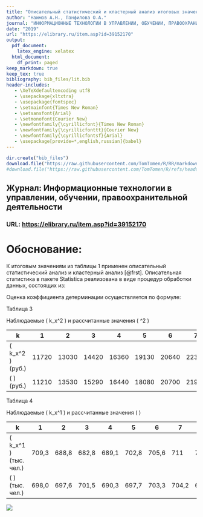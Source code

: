 ```yaml
---
title: "Описательный статистический и кластерный анализ итоговых значений тестирования мотивации с применением пакета Statistica"
author: "Наимов А.Н., Панфилова О.А."
journal: "ИНФОРМАЦИОННЫЕ ТЕХНОЛОГИИ В УПРАВЛЕНИИ, ОБУЧЕНИИ, ПРАВООХРАНИТЕЛЬНОЙ ДЕЯТЕЛЬНОСТИ"
date: "2019"
url: "https://elibrary.ru/item.asp?id=39152170"
output:
  pdf_document:
    latex_engine: xelatex
  html_document:
    df_print: paged
keep_markdown: true        
keep_tex: true
bibliography: bib_files/lit.bib
header-includes:
   - \XeTeXdefaultencoding utf8
   - \usepackage{xltxtra}
   - \usepackage{fontspec}
   - \setmainfont{Times New Roman}
   - \setsansfont{Arial}
   - \setmonofont{Courier New}
   - \newfontfamily{\cyrillicfont}{Times New Roman}
   - \newfontfamily{\cyrillicfonttt}{Courier New} 
   - \newfontfamily{\cyrillicfontsf}{Arial} 
   - \usepackage[provide=*,english,russian]{babel}
---
```

```r
dir.create("bib_files")
download.file("https://raw.githubusercontent.com/TomTomen/R/RR/markdown/lit.bib", "bib_files/lit.bib")
#download.file("https://raw.githubusercontent.com/TomTomen/R/refs/heads/RR/markdown/%D0%A1%D0%BD%D0%B8%D0%BC%D0%BE%D0%BA.jpg", "bib_files/Снимок.jpg")
```
## **Журнал**: Информационные технологии в управлении, обучении, правоохранительной деятельности  
### **URL**: [https://elibrary.ru/item.asp?id=39152170](https://elibrary.ru/item.asp?id=39152170)

# Обоснование:
К итоговым значениям из таблицы 1 применен описательный статистический анализ и кластерный анализ [@frst]. Описательная статистика в пакете Statistica реализована в виде процедур обработки данных, состоящих из:
\begin{itemize}
  \item группировки данных по их значениям,
  \item построения распределения частот данных и гистограмм,
  \item выявления центральных тенденций распределения данных (например, среднего арифметического значения),
оценки разброса данных по отношению к центральным тенденциям (стандартное отклонение, дисперсия, коэффициент вариации).
\end{itemize}
Оценка коэффициента детерминации осуществляется по формуле:
\begin{equation}
R^2 = 1 - \frac{\sum_{i=1}^{m} (y_i - \hat{y}_i)^2}{\sum_{i=1}^{m} (y_i - \bar{y})^2}
\end{equation}


 \hfill Таблица 3
 
\center Наблюдаемые \( k_x^2 \) и рассчитанные значения \( \tilde{k_x}^2 \) \center

| k | 1     | 2     | 3     | 4     | 5     | 6     | 7     | 8     | 9     |
|---|-------|-------|-------|-------|-------|-------|-------|-------|-------|
| \( k_x^2 \) (руб.) | 11720 | 13030 | 14420 | 16360 | 19130 | 20640 | 22390 | 23190 | 25570 |
| \( \tilde{k_x^2} \) (руб.) | 11210 | 13530 | 15290 | 16440 | 18080 | 20700 | 21970 | 23690 | 24080 |

 \hfill Таблица 4

\center Наблюдаемые \( k_x^1 \) и рассчитанные значения \( \tilde{k_x^1} \) \center

| k | 1     | 2     | 3     | 4     | 5     | 6     | 7     | 8     | 9     |
|---|-------|-------|-------|-------|-------|-------|-------|-------|-------|
| \( k_x^1 \) (тыс. чел.) | 709,3 | 688,8 | 682,8 | 689,1 | 702,8 | 705,6 | 711   | 701,9 | 708,6 |
| \( \tilde{k_x^1} \) (тыс. чел.) | 698,0 | 697,6 | 701,5 | 690,3 | 697,7 | 703,3 | 704,2 | 699,3 | 706,5 |


![](bib_files/Снимок.png)






